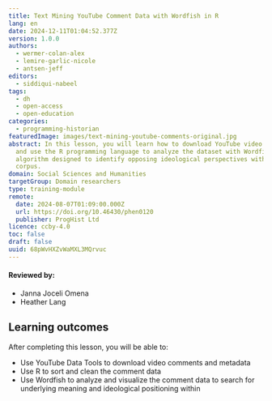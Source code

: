 ```yaml
---
title: Text Mining YouTube Comment Data with Wordfish in R
lang: en
date: 2024-12-11T01:04:52.377Z
version: 1.0.0
authors:
  - wermer-colan-alex
  - lemire-garlic-nicole
  - antsen-jeff
editors:
  - siddiqui-nabeel
tags:
  - dh
  - open-access
  - open-education
categories:
  - programming-historian
featuredImage: images/text-mining-youtube-comments-original.jpg
abstract: In this lesson, you will learn how to download YouTube video comments
  and use the R programming language to analyze the dataset with Wordfish, an
  algorithm designed to identify opposing ideological perspectives within a
  corpus.
domain: Social Sciences and Humanities
targetGroup: Domain researchers
type: training-module
remote:
  date: 2024-08-07T01:09:00.000Z
  url: https://doi.org/10.46430/phen0120
  publisher: ProgHist Ltd
licence: ccby-4.0
toc: false
draft: false
uuid: 68pWvHXZvWaMXL3MQrvuc
---
```

#### Reviewed by:    
- Janna Joceli Omena 
- Heather Lang

## Learning outcomes

After completing this lesson, you will be able to:

- Use YouTube Data Tools to download video comments and metadata
- Use R to sort and clean the comment data
- Use Wordfish to analyze and visualize the comment data to search for underlying meaning and ideological positioning within 

<ExternalResource title="Interested in learning more?" subtitle="Check out this lesson on Programming Historian's website" url="https://doi.org/10.46430/phen0120" />

